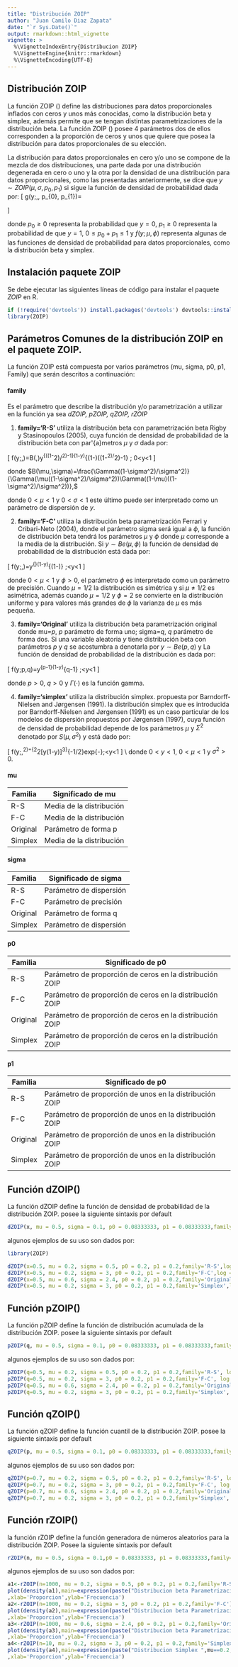---
title: "Distribución ZOIP"
author: "Juan Camilo Diaz Zapata"
date: "`r Sys.Date()`"
output: rmarkdown::html_vignette
vignette: >
  %\VignetteIndexEntry{Distribucion ZOIP}
  %\VignetteEngine{knitr::rmarkdown}
  %\VignetteEncoding{UTF-8}
---

## Distribución ZOIP

La función ZOIP () define las distribuciones para datos proporcionales inflados con ceros y unos más conocidas, como la distribución beta y simplex, además permite que se tengan distintas parametrizaciones de la distribución beta. La función ZOIP () posee 4 parámetros dos de ellos corresponden a la proporción de ceros y unos que quiere que posea la distribución para datos proporcionales de su elección.
    
La distribución para datos proporcionales en cero y/o uno se compone de la mezcla de dos distribuciones, una parte dada por una distribución degenerada en cero o uno y la otra por la densidad de una distribución para datos proporcionales, como las presentadas anteriormente, se dice que $y \sim ZOIP(\mu,\sigma, p_0, p_1)$ si sigue la función de densidad de probabilidad dada por:
\[
g(y;\mu,\sigma, p_{0}, p_{1})=
\begin{cases}
p_{0} & \text{Si}\ y=0,\\
p_{1} & \text{Si}\ y=1,\\
(1-p_{0}-p_{1})f(y;\mu,\sigma) & \text{Si}\ y \in (0,1)
\end{cases}
\]

donde $p_{0} \geq 0$ representa la probabilidad que $y=0$, $p_{1} \geq 0$ representa la probabilidad de que $y=1$, $0\leq p_{0}+p_{1}\leq 1$ y $f(y;\mu,\phi)$ representa algunas de las funciones de densidad de probabilidad para datos proporcionales, como la distribución beta y simplex.

## Instalación paquete ZOIP

Se debe ejecutar las siguientes líneas de código para instalar el paquete *ZOIP* en R.

```{r eval=FALSE}
if (!require('devtools')) install.packages('devtools') devtools::install_github('jucdiaz/ZOIP', force=TRUE)
library(ZOIP)
```
## Parámetros Comunes de la distribución ZOIP en el paquete ZOIP.

La función ZOIP está compuesta por varios parámetros (mu, sigma, p0, p1, Family) que serán descritos a continuación:

#### family

Es el parámetro que describe la distribución y/o parametrización a utilizar en la función ya sea *dZOIP, pZOIP, qZOIP, rZOIP*

1. **family='R-S'** utiliza la distribución beta con parametrización beta Rigby y Stasinopoulos (2005), cuya función de densidad de probabilidad de la distribución beta con par\'{a}metros $\mu$ y $\sigma$ dada por:

\[
f(y;\mu,\sigma)=B(\mu,\sigma)y^{\mu((1-\sigma^2)/\sigma^2)-1}(1-y)^{(1-\mu)((1-\sigma^2)/\sigma^2)-1} \quad; 0<y<1 
\]

donde $B(\mu,\sigma)=\frac{\Gamma((1-\sigma^2)/\sigma^2)}{\Gamma(\mu((1-\sigma^2)/\sigma^2))\Gamma((1-\mu)((1-\sigma^2)/\sigma^2))},$

donde $0<\mu<1$ y $0<\sigma<1$ este último puede ser interpretado como un parámetro de dispersión de *y*.

2. **family='F-C'** utiliza la distribución beta parametrización Ferrari y Cribari-Neto (2004), donde el parámetro sigma será igual a $\phi$, la función de distribución beta tendrá los parámetros $\mu$ y $\phi$ donde $\mu$ corresponde a la media de la distribución. Si $y \sim Be(\mu,\phi)$ la función de densidad de probabilidad de la distribución está dada por:

\[
f(y;\mu,\phi)=\frac{\Gamma(\phi)}{\Gamma(\mu\phi)\Gamma((1-\mu)\phi)}y^{\mu\phi-1}(1-y)^{(1-\mu)\phi-1} \quad;\quad  0<y<1 
\]

donde $0<\mu<1$ y $\phi>0$, el parámetro $\phi$ es interpretado como un parámetro de precisión. Cuando $\mu=1/2$ la distribución es simétrica y si $\mu\neq1/2$ es asimétrica, además cuando $\mu=1/2$ y $\phi=2$ se convierte en la distribución uniforme y para valores más grandes de $\phi$ la varianza de $\mu$ es más pequeña.

3. **family='Original'** utiliza la distribución beta parametrización original donde mu=$p$, $p$ parámetro de forma uno; sigma=$q$, $q$ parámetro de forma dos. 
Si una variable aleatoria $y$ tiene distribución beta con parámetros $p$ y $q$ se acostumbra a denotarla por $y \sim Be(p,q)$ y La función de densidad de probabilidad de la distribución es dada por:

\[
f(y;p,q)=\frac{\Gamma(p+q)}{\Gamma(p)\Gamma(q)}y^{p-1}(1-y)^{q-1} \quad;\quad  0<y<1 
\]

donde $p>0$, $q>0$ y $\Gamma(\cdot)$ es la función gamma.

4. **family='simplex'** utiliza la distribución simplex. propuesta por Barndorff-Nielsen and Jørgensen (1991). la distribución simplex que es introducida por Barndorff-Nielsen and Jørgensen (1991) es un caso particular de los modelos de dispersión propuestos por Jørgensen (1997), cuya función de densidad de probabilidad depende de los parámetros $\mu$ y $\Sigma^{2}$ denotado por $S(\mu, \sigma^{2})$ y está dado por:

\[
f(y;\mu,\sigma^2)=\left\{2\pi\sigma^2[y(1-y)]^3\right\}^{-1/2}exp\left\{-\frac{(y-\mu)^2}{2\sigma^2y(1-y)\mu^2(1-\mu)^2}\right\}\quad;\quad 0<y<1
\]
\\
donde $0<y<1$, $0<\mu<1$ y $\sigma^{2}>0$.

#### mu
Familia | Significado de mu
----------------- | -------------------
R-S| Media de la distribución
F-C | Media de la distribución
Original | Parámetro de forma p
Simplex | Media de la distribución

#### sigma
Familia | Significado de sigma
----------------- | -------------------
R-S| Parámetro de dispersión
F-C | Parámetro de precisión
Original | Parámetro de forma q
Simplex | Parámetro de dispersión

#### p0
Familia | Significado de p0
----------------- | -------------------
R-S| Parámetro de proporción de ceros en la distribución ZOIP
F-C | Parámetro de proporción de ceros en la distribución ZOIP
Original | Parámetro de proporción de ceros en la distribución ZOIP
Simplex | Parámetro de proporción de ceros en la distribución ZOIP

#### p1
Familia | Significado de p0
----------------- | -------------------
R-S| Parámetro de proporción de unos en la distribución ZOIP
F-C | Parámetro de proporción de unos en la distribución ZOIP
Original | Parámetro de proporción de unos en la distribución ZOIP
Simplex | Parámetro de proporción de unos en la distribución ZOIP

## Función dZOIP()

La función dZOIP define la función de densidad de probabilidad de la distribución ZOIP. posee la siguiente sintaxis por default

```{r eval=FALSE}
dZOIP(x, mu = 0.5, sigma = 0.1, p0 = 0.08333333, p1 = 0.08333333,family='R-S', log = FALSE)
```
algunos ejemplos de su uso son dados por:

```{r echo=FALSE,message=FALSE}
library(ZOIP)
```

```{r}
dZOIP(x=0.5, mu = 0.2, sigma = 0.5, p0 = 0.2, p1 = 0.2,family='R-S',log = FALSE)
dZOIP(x=0.5, mu = 0.2, sigma = 3, p0 = 0.2, p1 = 0.2,family='F-C',log = FALSE)
dZOIP(x=0.5, mu = 0.6, sigma = 2.4, p0 = 0.2, p1 = 0.2,family='Original',log = FALSE)
dZOIP(x=0.5, mu = 0.2, sigma = 3, p0 = 0.2, p1 = 0.2,family='Simplex',log = FALSE)
```
## Función pZOIP()

La función pZOIP define la función de distribución acumulada de la distribución ZOIP. posee la siguiente sintaxis por default

```{r eval=FALSE}
pZOIP(q, mu = 0.5, sigma = 0.1, p0 = 0.08333333, p1 = 0.08333333,family='R-S',lower.tail = TRUE, log.p = FALSE)
```
algunos ejemplos de su uso son dados por:

```{r}
pZOIP(q=0.5, mu = 0.2, sigma = 0.5, p0 = 0.2, p1 = 0.2,family='R-S', log = FALSE)
pZOIP(q=0.5, mu = 0.2, sigma = 3, p0 = 0.2, p1 = 0.2,family='F-C', log = FALSE)
pZOIP(q=0.5, mu = 0.6, sigma = 2.4, p0 = 0.2, p1 = 0.2,family='Original', log = FALSE)
pZOIP(q=0.5, mu = 0.2, sigma = 3, p0 = 0.2, p1 = 0.2,family='Simplex', log = FALSE)
```
## Función qZOIP()

La función qZOIP define la función cuantil de la distribución ZOIP. posee la siguiente sintaxis por default

```{r eval=FALSE}
qZOIP(p, mu = 0.5, sigma = 0.1, p0 = 0.08333333, p1 = 0.08333333,family='R-S',lower.tail = TRUE, log.p = FALSE)

```
algunos ejemplos de su uso son dados por:

```{r}
qZOIP(p=0.7, mu = 0.2, sigma = 0.5, p0 = 0.2, p1 = 0.2,family='R-S', log = FALSE)
qZOIP(p=0.7, mu = 0.2, sigma = 3, p0 = 0.2, p1 = 0.2,family='F-C', log = FALSE)
qZOIP(p=0.7, mu = 0.6, sigma = 2.4, p0 = 0.2, p1 = 0.2,family='Original', log = FALSE)
qZOIP(p=0.7, mu = 0.2, sigma = 3, p0 = 0.2, p1 = 0.2,family='Simplex', log = FALSE)
```
## Función rZOIP()

la función rZOIP define la función generadora de números aleatorios para la distribución ZOIP. Posee la siguiente sintaxis por default

```{r eval=FALSE}
rZOIP(n, mu = 0.5, sigma = 0.1,p0 = 0.08333333, p1 = 0.08333333,family='R-S')
```
algunos ejemplos de su uso son dados por:

```{r}
a1<-rZOIP(n=1000, mu = 0.2, sigma = 0.5, p0 = 0.2, p1 = 0.2,family='R-S')
plot(density(a1),main=expression(paste("Distribucion beta Parametrizacion R-S ",mu==0.2,", ",sigma==0.5,", ", "p0=0.2",", ","p1=0.2"))
,xlab='Proporcion',ylab='Frecuencia')
a2<-rZOIP(n=1000, mu = 0.2, sigma = 3, p0 = 0.2, p1 = 0.2,family='F-C')
plot(density(a2),main=expression(paste("Distribucion beta Parametrizacion F-C ",mu==0.2,", ",phi==3,", ", "p0=0.2",", ","p1=0.2"))
,xlab='Proporcion',ylab='Frecuencia')
a3<-rZOIP(n=1000, mu = 0.6, sigma = 2.4, p0 = 0.2, p1 = 0.2,family='Original')
plot(density(a3),main=expression(paste("Distribucion beta Parametrizacion Original ",p==0.6,", ",q==2.4,", ", "p0=0.2",", ","p1=0.2"))
,xlab='Proporcion',ylab='Frecuencia')
a4<-rZOIP(n=10, mu = 0.2, sigma = 3, p0 = 0.2, p1 = 0.2,family='Simplex')
plot(density(a4),main=expression(paste("Distribucion Simplex ",mu==0.2,", ",sigma==3,", ", "p0=0.2",", ","p1=0.2"))
,xlab='Proporcion',ylab='Frecuencia')
```

